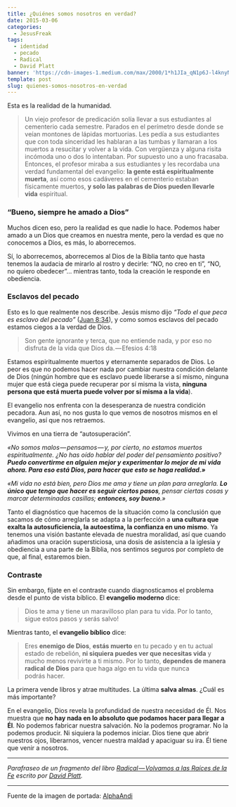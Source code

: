 ```yaml
---
title: ¿Quiénes somos nosotros en verdad?
date: 2015-03-06
categories:
  - JesusFreak
tags:
  - identidad
  - pecado
  - Radical
  - David Platt
banner: 'https://cdn-images-1.medium.com/max/2000/1*h1JIa_qN1p6J-l4knyN8SA.jpeg'
template: post
slug: quienes-somos-nosotros-en-verdad
---
```


Esta es la realidad de la humanidad.

> Un viejo profesor de predicación solía llevar a sus estudiantes al cementerio cada semestre. Parados en el perímetro desde donde se veían montones de lápidas mortuorias. Les pedía a sus estudiantes que con toda sinceridad les hablaran a las tumbas y llamaran a los muertos a resucitar y volver a la vida. Con vergüenza y alguna risita incómoda uno o dos lo intentaban. Por supuesto uno a uno fracasaba. Entonces, el profesor miraba a sus estudiantes y les recordaba una verdad fundamental del evangelio: **la gente está espiritualmente muerta**, así como esos cadáveres en el cementerio estaban físicamente muertos, **y solo las palabras de Dios pueden llevarle vida** espiritual.

### “Bueno, siempre he amado a Dios”

Muchos dicen eso, pero la realidad es que nadie lo hace. Podemos haber amado a un Dios que creamos en nuestra mente, pero la verdad es que no conocemos a Dios, es más, lo aborrecemos.

Sí, lo aborrecemos, aborrecemos al Dios de la Biblia tanto que hasta tenemos la audacia de mirarlo al rostro y decirle: “NO, no creo en ti”, “NO, no quiero obedecer”… mientras tanto, toda la creación le responde en obediencia.

### Esclavos del pecado

Esto es lo que realmente nos describe. Jesús mismo dijo _“Todo el que peca es esclavo del pecado”_ ([Juan 8:34](https://www.biblegateway.com/passage/?search=Juan%208%3A34&version=RVR1960)), y como somos esclavos del pecado estamos ciegos a la verdad de Dios.

> Son gente ignorante y terca, que no entiende nada, y por eso no disfruta de la vida que Dios da. — Efesios 4:18

Estamos espiritualmente muertos y eternamente separados de Dios. Lo peor es que no podemos hacer nada por cambiar nuestra condición delante de Dios (ningún hombre que es esclavo puede liberarse a sí mismo, ninguna mujer que está ciega puede recuperar por sí misma la vista, **ninguna persona que está muerta puede volver por sí misma a la vida**).

El evangelio nos enfrenta con la desesperanza de nuestra condición pecadora. Aun así, no nos gusta lo que vemos de nosotros mismos en el evangelio, así que nos retraemos.

Vivimos en una tierra de “autosuperación”.

_«No somos malos — pensamos — y, por cierto, no estamos muertos espiritualmente. ¿No has oído hablar del poder del pensamiento positivo?_ **_Puedo convertirme en alguien mejor y experimentar lo mejor de mi vida ahora. Para eso está Dios, para hacer que esto se haga realidad.»_**

_«Mi vida no está bien, pero Dios me ama y tiene un plan para arreglarla._ **_Lo único que tengo que hacer es seguir ciertos pasos_**_, pensar ciertas cosas y marcar determinadas casillas;_ **_entonces, soy bueno_**_.»_

Tanto el diagnóstico que hacemos de la situación como la conclusión que sacamos de cómo arreglarla se adapta a la perfección a **una cultura que exalta la autosuficiencia, la autoestima, la confianza en uno mismo**. Ya tenemos una visión bastante elevada de nuestra moralidad, así que cuando añadimos una oración supersticiosa, una dosis de asistencia a la iglesia y obediencia a una parte de la Biblia, nos sentimos seguros por completo de que, al final, estaremos bien.

### Contraste

Sin embargo, fíjate en el contraste cuando diagnosticamos el problema desde el punto de vista bíblico. El **evangelio moderno** dice:

> Dios te ama y tiene un maravilloso plan para tu vida. Por lo tanto, sigue estos pasos y serás salvo!

Mientras tanto, el **evangelio bíblico** dice:

> Eres **enemigo de Dios**, **estás muerto** en tu pecado y en tu actual estado de rebelión, **ni siquiera puedes ver que necesitas vida** y mucho menos revivirte a ti mismo. Por lo tanto, **dependes de manera radical de Dios** para que haga algo en tu vida que nunca podrás hacer.

La primera vende libros y atrae multitudes. La última **salva almas**. ¿Cuál es más importante?

En el evangelio, Dios revela la profundidad de nuestra necesidad de Él. Nos muestra que **no hay nada en lo absoluto que podamos hacer para llegar a Él**. No podemos fabricar nuestra salvación. No la podemos programar. No la podemos producir. Ni siquiera la podemos iniciar. Dios tiene que abrir nuestros ojos, liberarnos, vencer nuestra maldad y apaciguar su ira. Él tiene que venir a nosotros.

---

_Parafraseo de un fragmento del libro_ [_Radical — Volvamos a las Raíces de la Fe_](http://www.radical.net/store/list/?cat=9&item=95 'Radical Book') _escrito por_ [_David Platt_](https://twitter.com/plattdavid 'David Platt Twitter')_._

---

Fuente de la imagen de portada: [AlphaAndi](https://www.flickr.com/photos/99986429@N02/)
